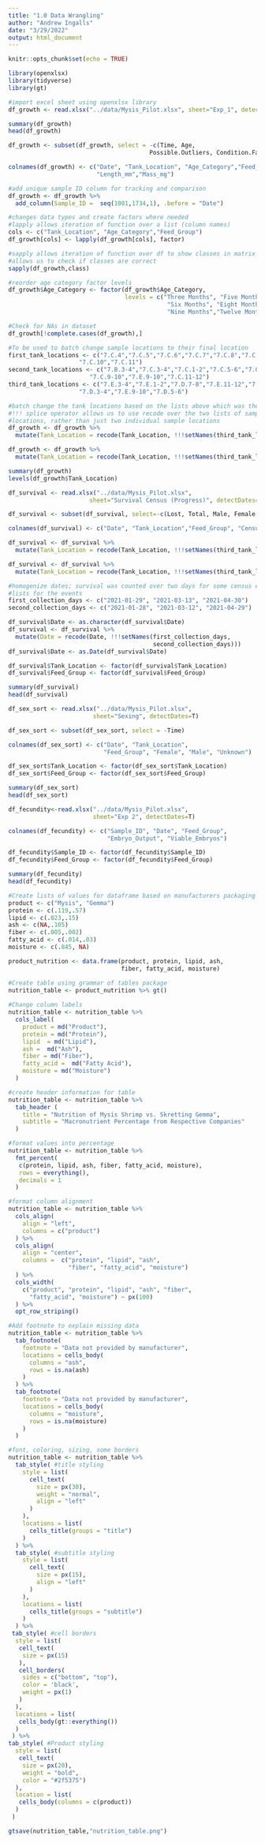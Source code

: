 ```yaml
---
title: "1.0 Data Wrangling"
author: "Andrew Ingalls"
date: "3/29/2022"
output: html_document
---
```


```r
knitr::opts_chunk$set(echo = TRUE)

library(openxlsx)
library(tidyverse)
library(gt)

```


```r
#import excel sheet using openxlsx library
df_growth <- read.xlsx("../data/Mysis_Pilot.xlsx", sheet="Exp_1", detectDates=T)

summary(df_growth)
head(df_growth)

df_growth <- subset(df_growth, select = -c(Time, Age, 
                                        Possible.Outliers, Condition.Factor))

colnames(df_growth) <- c("Date", "Tank_Location", "Age_Category","Feed_Group",
                         "Length_mm","Mass_mg")

#add unique sample ID column for tracking and comparison
df_growth <- df_growth %>%
  add_column(Sample_ID =  seq(1001,1734,1), .before = "Date")

#changes data types and create factors where needed
#lapply allows iteration of function over a list (column names)
cols <- c("Tank_Location", "Age_Category","Feed_Group")
df_growth[cols] <- lapply(df_growth[cols], factor)

#sapply allows iteration of function over df to show classes in matrix
#allows us to check if classes are correct
sapply(df_growth,class)

#reorder age category factor levels
df_growth$Age_Category <- factor(df_growth$Age_Category, 
                                 levels = c("Three Months", "Five Months",
                                             "Six Months", "Eight Months", 
                                             "Nine Months","Twelve Months"))

#Check for NAs in dataset
df_growth[!complete.cases(df_growth),]

#To be used to batch change sample locations to their final location
first_tank_locations <- c("7.C.4","7.C.5","7.C.6","7.C.7","7.C.8","7.C.9",
                    "7.C.10","7.C.11")
second_tank_locations <- c("7.B.3-4","7.C.3-4","7.C.1-2","7.C.5-6","7.C.7-8",
                       "7.C.9-10","7.E.9-10","7.C.11-12")
third_tank_locations <- c("7.E.3-4","7.E.1-2","7.D.7-8","7.E.11-12","7.D.1-2",
                    "7.D.3-4","7.E.9-10","7.D.5-6")

#batch change the tank locations based on the lists above which was the first 
#!!! splice operator allows us to use recode over the two lists of sample 
#locations, rather than just two individual sample locations
df_growth <- df_growth %>%
  mutate(Tank_Location = recode(Tank_Location, !!!setNames(third_tank_locations, first_tank_locations)))

df_growth <- df_growth %>%
  mutate(Tank_Location = recode(Tank_Location, !!!setNames(third_tank_locations, second_tank_locations)))

summary(df_growth)
levels(df_growth$Tank_Location)

```


```r
df_survival <- read.xlsx("../data/Mysis_Pilot.xlsx", 
                       sheet="Survival Census (Progress)", detectDates=T)

df_survival <- subset(df_survival, select=-c(Lost, Total, Male, Female, Unknown)) 

colnames(df_survival) <- c("Date", "Tank_Location","Feed_Group", "Census")

df_survival <- df_survival %>%
  mutate(Tank_Location = recode(Tank_Location, !!!setNames(third_tank_locations, first_tank_locations)))

df_survival <- df_survival %>%
  mutate(Tank_Location = recode(Tank_Location, !!!setNames(third_tank_locations, second_tank_locations)))

#homogenize dates; survival was counted over two days for some census events
#lists for the events
first_collection_days <- c("2021-01-29", "2021-03-13", "2021-04-30")
second_collection_days <- c("2021-01-28", "2021-03-12", "2021-04-29")

df_survival$Date <- as.character(df_survival$Date)
df_survival <- df_survival %>%
  mutate(Date = recode(Date, !!!setNames(first_collection_days, 
                                         second_collection_days)))
df_survival$Date <- as.Date(df_survival$Date)

df_survival$Tank_Location <- factor(df_survival$Tank_Location) 
df_survival$Feed_Group <- factor(df_survival$Feed_Group)

summary(df_survival)
head(df_survival)
```


```r
df_sex_sort <- read.xlsx("../data/Mysis_Pilot.xlsx", 
                        sheet="Sexing", detectDates=T)

df_sex_sort <- subset(df_sex_sort, select = -Time)

colnames(df_sex_sort) <- c("Date", "Tank_Location", 
                           "Feed_Group", "Female", "Male", "Unknown")

df_sex_sort$Tank_Location <- factor(df_sex_sort$Tank_Location)
df_sex_sort$Feed_Group <- factor(df_sex_sort$Feed_Group)

summary(df_sex_sort)
head(df_sex_sort)

```


```r
df_fecundity<-read.xlsx("../data/Mysis_Pilot.xlsx", 
                        sheet="Exp 2", detectDates=T)

colnames(df_fecundity) <- c("Sample_ID", "Date", "Feed_Group", 
                            "Embryo_Output", "Viable_Embryos")

df_fecundity$Sample_ID <- factor(df_fecundity$Sample_ID)
df_fecundity$Feed_Group <- factor(df_fecundity$Feed_Group)

summary(df_fecundity)
head(df_fecundity)

```

```r

#Create lists of values for dataframe based on manufacturers packaging
product <- c("Mysis", "Gemma")
protein <- c(.119,.57)
lipid <- c(.023,.15)
ash <- c(NA,.105)
fiber <- c(.005,.002)
fatty_acid <- c(.014,.03)
moisture <- c(.845, NA)

product_nutrition <- data.frame(product, protein, lipid, ash, 
                                fiber, fatty_acid, moisture)

#Create table using grammar of tables package
nutrition_table <- product_nutrition %>% gt()
  
#Change column labels
nutrition_table <- nutrition_table %>%
  cols_label(
    product = md("Product"),
    protein = md("Protein"),
    lipid  = md("Lipid"),
    ash =  md("Ash"),
    fiber = md("Fiber"),
    fatty_acid =  md("Fatty Acid"),
    moisture = md("Moisture")
  )

#create header information for table
nutrition_table <- nutrition_table %>%
  tab_header (
    title = "Nutrition of Mysis Shrimp vs. Skretting Gemma",
    subtitle = "Macronutrient Percentage from Respective Companies"
  )

#format values into percentage
nutrition_table <- nutrition_table %>%
  fmt_percent(
   c(protein, lipid, ash, fiber, fatty_acid, moisture),
   rows = everything(),
   decimals = 1
  )

#format column alignment
nutrition_table <- nutrition_table %>%
  cols_align(
    align = "left",
    columns = c("product")
  ) %>%
  cols_align(
    align = "center",
    columns =  c("protein", "lipid", "ash", 
                 "fiber", "fatty_acid", "moisture")
  ) %>%
  cols_width(
    c("product", "protein", "lipid", "ash", "fiber", 
      "fatty_acid", "moisture") ~ px(100)
  ) %>%
  opt_row_striping()

#Add footnote to explain missing data
nutrition_table <- nutrition_table %>%
  tab_footnote(
    footnote = "Data not provided by manufacturer",
    locations = cells_body(
      columns = "ash",
      rows = is.na(ash)
    )
  ) %>%
  tab_footnote(
    footnote = "Data not provided by manufacturer",
    locations = cells_body(
      columns = "moisture",
      rows = is.na(moisture)
    )
  )

#font, coloring, sizing, some borders
nutrition_table <- nutrition_table %>%
  tab_style( #title styling
    style = list(
      cell_text(
        size = px(30),
        weight = "normal",
        align = "left"
      )
    ),
    locations = list(
      cells_title(groups = "title")
    )
  ) %>%
  tab_style( #subtitle styling
    style = list(
      cell_text(
        size = px(15),
        align = "left"
      )
    ),
    locations = list(
      cells_title(groups = "subtitle")
    ) 
  ) %>% 
 tab_style( #cell borders
  style = list(
   cell_text(
    size = px(15)
   ),
   cell_borders(
    sides = c("bottom", "top"),
    color = 'black',
    weight = px(1)
   )
  ),
  locations = list(
   cells_body(gt::everything())
  )
 ) %>%
tab_style( #Product styling 
  style = list(
   cell_text(
    size = px(20), 
    weight = "bold",
    color = "#2f5375")
  ),
  location = list(
   cells_body(columns = c(product))
  )
 ) 

gtsave(nutrition_table,"nutrition_table.png")

```

